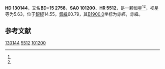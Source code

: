 {{Starbox begin
| name = HD 130144
}}
{{Starbox observe
| epoch = [[J2000.0|J2000.0]]
| constell = {{星座名待查}}<ref name=SIMBAD>{{cite web
 | url=http://simbad.u-strasbg.fr/simbad/sim-id?Ident=HR+5512
 | title=Pulsating variable Star
 | publisher=Centre de Données astronomiques de Strasbourg
 | work=SIMBAD
 | accessdate=2012-07-13
 | archive-date=2016-03-16
 | archive-url=https://web.archive.org/web/20160316152519/http://simbad.u-strasbg.fr/simbad/sim-id?Ident=HR+5512
 | dead-url=no
 }}</ref><ref name=DATA>{{cite web
 | url=http://vizier.u-strasbg.fr/viz-bin/VizieR-5?-out.add=.&-source=5050&-corr=PK=HR&-out.max=9999&HR=5512
 | title=VizieR Detailed Page
 | accessdate=2012-07-13
 | archive-date=2016-03-05
 | archive-url=https://web.archive.org/web/20160305001016/http://vizier.u-strasbg.fr/viz-bin/VizieR-5?-out.add=.&-source=5050&-corr=PK=HR&-out.max=9999&HR=5512
 | dead-url=no
 }}</ref>
| 星官 = 
| ra = {{RA|14|46|6}}<ref name=SIMBAD /><ref name=DATA />
| dec = {{DEC|+15|7|55}}<ref name=SIMBAD /><ref name=DATA />
| appmag_v = 5.63<ref name=SIMBAD /><ref name=DATA />
}}
{{Starbox character
| class = M5IIIab<ref name=SIMBAD /><ref name=DATA />
| b-v = 1.57<ref name=SIMBAD /><ref name=DATA />
| u-b = 1.31<ref name=SIMBAD /><ref name=DATA />
| r-i = <ref name=SIMBAD /><ref name=DATA />
| variable = 
}}
{{Starbox astrometry
| radial_v = 1.31
| prop_mo_ra = -22
| parallax = 
| p_error = 
}}
{{Starbox catalog
| names =BD+15 2758，[[SAO星表|SAO]] 101200，[[HD星表|HD]] 130144，[[HR星表|HR]] 5512}}
{{Starbox reference |Simbad=HR+5512}}
{{Starbox end}}

'''HD 130144'''，又名'''BD+15 2758'''，'''SAO 101200'''、'''HR 5512'''，是一颗恒星<ref name=SIMBAD /><ref name=DATA />，视星等为5.63，位于[[銀道座標系|銀經]]14.55，[[銀道座標系|銀緯]]60.79，其[[B1900.0|B1900.0]]坐标为赤經{{RA|14|41|23.1}}，赤緯{{DEC|+15|60.79|7}}。

== 参考文献 ==
{{reflist}}

{{star-stub}}

[[Category:HD和HDE天體|130144]]
[[Category:HR天體|5512]]
[[Category:SAO天體|101200]]